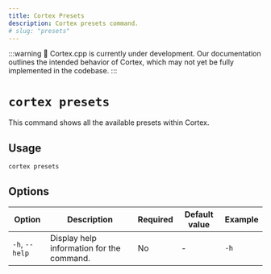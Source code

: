 ```yaml
---
title: Cortex Presets
description: Cortex presets command.
# slug: "presets"
---
```


:::warning
🚧 Cortex.cpp is currently under development. Our documentation outlines the intended behavior of Cortex, which may not yet be fully implemented in the codebase.
:::

# `cortex presets`

This command shows all the available presets within Cortex.



## Usage

```bash
cortex presets
```

## Options

| Option            | Description                                           | Required | Default value | Example     |
|-------------------|-------------------------------------------------------|----------|---------------|-------------|
| `-h`, `--help`      | Display help information for the command.             | No       | -             | `-h`    |
